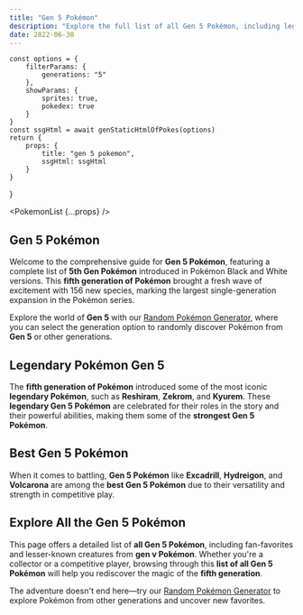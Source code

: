 ```yaml
---
title: "Gen 5 Pokémon"
description: "Explore the full list of all Gen 5 Pokémon, including legendary and strongest Pokémon from the fifth generation. Discover your favorites and try our Random Pokémon Generator to find Pokémon across different generations!"
date: 2022-06-30
---
```



    const options = {
        filterParams: {
            generations: "5"
        },
        showParams: {
            sprites: true,
            pokedex: true
        }
    }
    const ssgHtml = await genStaticHtmlOfPokes(options)
    return {
        props: {
            title: "gen 5 pokemon",
            ssgHtml: ssgHtml
        }
    }
}

<PokemonList {...props} />

## Gen 5 Pokémon

Welcome to the comprehensive guide for **Gen 5 Pokémon**, featuring a complete list of **5th Gen Pokémon** introduced in Pokémon Black and White versions. This **fifth generation of Pokémon** brought a fresh wave of excitement with 156 new species, marking the largest single-generation expansion in the Pokémon series.

Explore the world of **Gen 5** with our [Random Pokémon Generator](/), where you can select the generation option to randomly discover Pokémon from **Gen 5** or other generations.

## Legendary Pokémon Gen 5

The **fifth generation of Pokémon** introduced some of the most iconic **legendary Pokémon**, such as **Reshiram**, **Zekrom**, and **Kyurem**. These **legendary Gen 5 Pokémon** are celebrated for their roles in the story and their powerful abilities, making them some of the **strongest Gen 5 Pokémon**.

## Best Gen 5 Pokémon

When it comes to battling, **Gen 5 Pokémon** like **Excadrill**, **Hydreigon**, and **Volcarona** are among the **best Gen 5 Pokémon** due to their versatility and strength in competitive play.

## Explore All the Gen 5 Pokémon

This page offers a detailed list of **all Gen 5 Pokémon**, including fan-favorites and lesser-known creatures from **gen v Pokémon**. Whether you're a collector or a competitive player, browsing through this **list of all Gen 5 Pokémon** will help you rediscover the magic of the **fifth generation**.

The adventure doesn't end here—try our [Random Pokémon Generator](/) to explore Pokémon from other generations and uncover new favorites.



